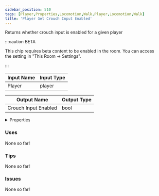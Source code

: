 ```yaml
---
sidebar_position: 510
tags: [Player,Properties,Locomotion,Walk,Player,Locomotion,Walk]
title: 'Player Get Crouch Input Enabled'
---
```


Returns whether crouch input is enabled for a given player

:::caution BETA

This chip requires beta content to be enabled in the room. You can access the setting in "This Room -> Settings".

:::


<EsbSvg />

| Input Name | Input Type |
|-----------|-----------|
| Player | player |

| Output Name | Output Type |
|-----------|-----------|
| Crouch Input Enabled | bool |


<details>
  <summary>Properties</summary>
  <div>
    <div>
    <table>
      <thead>
        <tr>
          <th>Is beta required?</th>
          <th>✅</th>
        </tr>
        <tr>
          <th>Is this chip a trolling risk?</th>
          <th>❌</th>
        </tr>
        <tr>
          <th>Is this chip a role assignment risk?</th>
          <th>❌</th>
        </tr>
        <tr>
          <th>Chip UUID</th>
          <th>974059d8-f0cf-4b33-a467-c3403d56f2a6</th>
        </tr>
      </thead>
    </table>
    </div>
  </div>
</details>

### Uses

None so far!

### Tips

None so far!

### Issues

None so far!